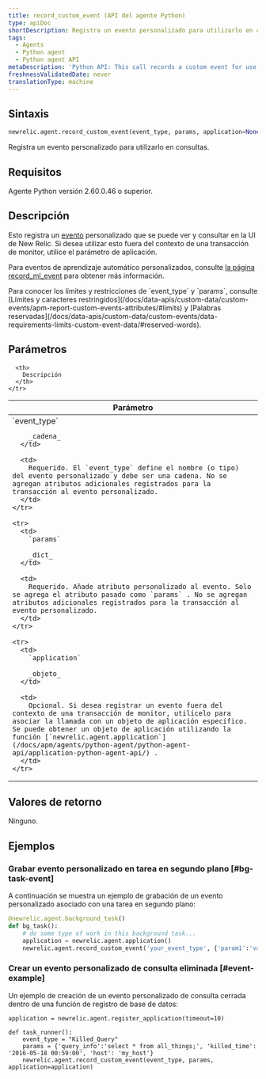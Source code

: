 ```yaml
---
title: record_custom_event (API del agente Python)
type: apiDoc
shortDescription: Registra un evento personalizado para utilizarlo en consultas.
tags:
  - Agents
  - Python agent
  - Python agent API
metaDescription: 'Python API: This call records a custom event for use in querying.'
freshnessValidatedDate: never
translationType: machine
---
```


## Sintaxis

```py
newrelic.agent.record_custom_event(event_type, params, application=None)
```

Registra un evento personalizado para utilizarlo en consultas.

## Requisitos

Agente Python versión 2.60.0.46 o superior.

## Descripción

Esto registra un [evento](/docs/data-apis/understand-data/new-relic-data-types/#event-data) personalizado que se puede ver y consultar en la UI de New Relic. Si desea utilizar esto fuera del contexto de una transacción de monitor, utilice el parámetro de aplicación.

Para eventos de aprendizaje automático personalizados, consulte [la página record_ml_event](/docs/apm/agents/python-agent/python-agent-api/recordmlevent-python-agent-api) para obtener más información.

<Callout variant="important">
  Para conocer los límites y restricciones de `event_type` y `params`, consulte [Límites y caracteres restringidos](/docs/data-apis/custom-data/custom-events/apm-report-custom-events-attributes/#limits) y [Palabras reservadas](/docs/data-apis/custom-data/custom-events/data-requirements-limits-custom-event-data/#reserved-words).
</Callout>

## Parámetros

<table>
  <thead>
    <tr>
      <th width="25%">
        Parámetro
      </th>

      <th>
        Descripción
      </th>
    </tr>
  </thead>

  <tbody>
    <tr>
      <td>
        `event_type`

        _cadena_
      </td>

      <td>
        Requerido. El `event_type` define el nombre (o tipo) del evento personalizado y debe ser una cadena. No se agregan atributos adicionales registrados para la transacción al evento personalizado.
      </td>
    </tr>

    <tr>
      <td>
        `params`

        _dict_
      </td>

      <td>
        Requerido. Añade atributo personalizado al evento. Solo se agrega el atributo pasado como `params` . No se agregan atributos adicionales registrados para la transacción al evento personalizado.
      </td>
    </tr>

    <tr>
      <td>
        `application`

        _objeto_
      </td>

      <td>
        Opcional. Si desea registrar un evento fuera del contexto de una transacción de monitor, utilícelo para asociar la llamada con un objeto de aplicación específico. Se puede obtener un objeto de aplicación utilizando la función [`newrelic.agent.application`](/docs/apm/agents/python-agent/python-agent-api/application-python-agent-api/) .
      </td>
    </tr>
  </tbody>
</table>

## Valores de retorno

Ninguno.

## Ejemplos

### Grabar evento personalizado en tarea en segundo plano [#bg-task-event]

A continuación se muestra un ejemplo de grabación de un evento personalizado asociado con una tarea en segundo plano:

```py
@newrelic.agent.background_task() 
def bg_task(): 
    # do some type of work in this background task...
    application = newrelic.agent.application()
    newrelic.agent.record_custom_event('your_event_type', {'param1':'value1'}, application)
```

### Crear un evento personalizado de consulta eliminada [#event-example]

Un ejemplo de creación de un evento personalizado de consulta cerrada dentro de una función de registro de base de datos:

```PY
application = newrelic.agent.register_application(timeout=10)

def task_runner(): 
    event_type = "Killed_Query" 
    params = {'query_info':'select * from all_things;', 'killed_time': '2016-05-18 00:59:00', 'host': 'my_host'} 
    newrelic.agent.record_custom_event(event_type, params, application=application)
```

